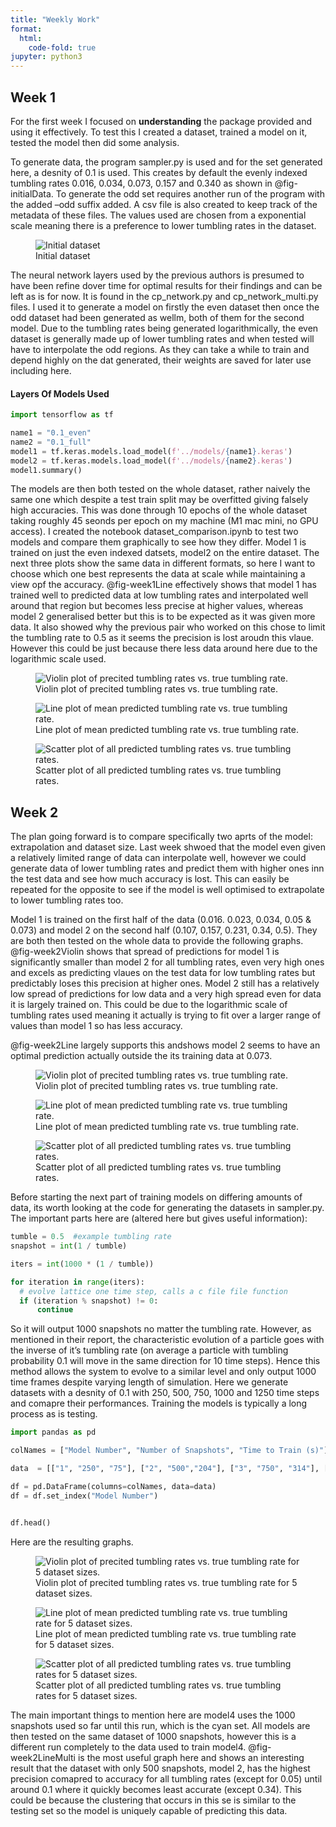 ```yaml
---
title: "Weekly Work"
format:
  html:
    code-fold: true
jupyter: python3
---
```


## Week 1

For the first week I focused on **understanding** the package provided and using it effectively. To test this I created a dataset, trained a model on it, tested the model then did some analysis.

To generate data, the program sampler.py is used and for the set generated here, a desnity of 0.1 is used. This creates by default the evenly indexed tumbling rates 0.016, 0.034, 0.073, 0.157 and 0.340 as shown in @fig-initialData. To generate the odd set requires another run of the program with the added --odd suffix added. A csv file is also created to keep track of the metadata of these files. The values used are chosen from a exponential scale meaning there is a preference to lower tumbling rates in the dataset. 

![Initial dataset](figures/week1/dataImage.png){#fig-initialData}

The neural network layers used by the previous authors is presumed to have been refine dover time for optimal results for their findings and can be left as is for now. It is found in the cp_network.py and cp_network_multi.py files. I used it to generate a model on firstly the even dataset then once the odd dataset had been generated as wellm, both of them for the second model. Due to the tumbling rates being generated logarithmically, the even dataset is generally made up of lower tumbling rates and when tested will have to interpolate the odd regions. As they can take a while to train and depend highly on the dat generated, their weights are saved for later use including here.

#### Layers Of Models Used

```python
import tensorflow as tf

name1 = "0.1_even"
name2 = "0.1_full"
model1 = tf.keras.models.load_model(f'../models/{name1}.keras')
model2 = tf.keras.models.load_model(f'../models/{name2}.keras')
model1.summary()

```

The models are then both tested on the whole dataset, rather naively the same one which despite a test train split may be overfitted giving falsely high accuracies. This was done through 10 epochs of the whole dataset taking roughly 45 seonds per epoch on my machine (M1 mac mini, no GPU access). I created the notebook dataset_comparison.ipynb to test two models and compare them graphically to see how they differ. Model 1 is trained on just the even indexed datsets, model2 on the entire dataset. The next three plots show the same data in different formats, so here I want to choose which one best represents the data at scale while maintaining a view opf the accuracy. @fig-week1Line effectively shows that model 1 has trained well to predicted data at low tumbling rates and interpolated well around that region but becomes less precise at higher values, whereas model 2 generalised better but this is to be expected as it was given more data. It also showed why the previous pair who worked on this chose to limit the tumbling rate to 0.5 as it seems the precision is lost aroudn this vlaue. However this could be just because there less data around here due to the logarithmic scale used.


![Violin plot of precited tumbling rates vs. true tumbling rate.](figures/week1/comparison1.png){#fig-week1Violin}

![Line plot of mean predicted tumbling rate vs. true tumbling rate.](figures/week1/comparison2.png){#fig-week1Line}

![Scatter plot of all predicted tumbling rates vs. true tumbling rates.](figures/week1/comparison3.png){#fig-week1Scatter}


## Week 2

The plan going forward is to compare specifically two aprts of the model: extrapolation and dataset size. Last week shwoed that the model even given a relatively limited range of data can interpolate well, however we could generate data of lower tumbling rates and predict them with higher ones inn the test data and see how much accuracy is lost. This can easily be repeated for the opposite to see if the model is well optimised to extrapolate to lower tumbling rates too.

Model 1 is trained on the first half of the data (0.016. 0.023, 0.034, 0.05 & 0.073) and model 2 on the second half (0.107, 0.157, 0.231, 0.34, 0.5). They are both then tested on the whole data to provide the following graphs. @fig-week2Violin shows that spread of predictions for model 1 is significantly smaller than model 2 for all tumbling rates, even very high ones and excels as predicting vlaues on the test data for low tumbling rates but predictably loses this precision at higher ones. Model 2 still has a relatively low spread of predictions for low data and a very high spread even for data it is largely trained on. This could be due to the logarithmic scale of tumbling rates used meaning it actually is trying to fit over a larger range of values than model 1 so has less accuracy.

@fig-week2Line largely supports this andshows model 2 seems to have an optimal prediction actually outside the its training data at 0.073. 

![Violin plot of precited tumbling rates vs. true tumbling rate.](figures/week2/modelComaprison1.png){#fig-week2Violin}

![Line plot of mean predicted tumbling rate vs. true tumbling rate.](figures/week2/modelComaprison2.png){#fig-week2Line}

![Scatter plot of all predicted tumbling rates vs. true tumbling rates.](figures/week2/modelComaprison3.png){#fig-week2Scatter}

Before starting the next part of training models on differing amounts of data, its worth looking at the code for generating the datasets in sampler.py. The important parts here are (altered here but gives useful information):

```python

tumble = 0.5  #example tumbling rate
snapshot = int(1 / tumble)

iters = int(1000 * (1 / tumble))

for iteration in range(iters):
  # evolve lattice one time step, calls a c file file function
  if (iteration % snapshot) != 0:
      continue

```

So it will output 1000 snapshots no matter the tumbling rate. However, as mentioned in their report, the characteristic evolution of a particle goes with the inverse of it's tumbling rate (on average a particle with tumbling probability 0.1 will move in the same direction for 10 time steps). Hence this method allows the system to evolve to a similar level and only output 1000 time frames despite varying length of simulation. Here we generate datasets with a desnity of 0.1 with 250, 500, 750, 1000 and 1250 time steps and comapre their performances. Training the models is typically a long process as is testing.

```python
import pandas as pd

colNames = ["Model Number", "Number of Snapshots", "Time to Train (s)"]

data  = [["1", "250", "75"], ["2", "500","204"], ["3", "750", "314"], ["4", "1000","~400"], ["5", "1250","555"]]

df = pd.DataFrame(columns=colNames, data=data)
df = df.set_index("Model Number")


df.head()

```

Here are the resulting graphs.

![Violin plot of precited tumbling rates vs. true tumbling rate for 5 dataset sizes.](figures/week2/modelsComaprisonViolin.png){#fig-week2ViolinMulti}

![Line plot of mean predicted tumbling rate vs. true tumbling rate for 5 dataset sizes.](figures/week2/modelsComaprisonLine.png){#fig-week2LineMulti}

![Scatter plot of all predicted tumbling rates vs. true tumbling rates for 5 dataset sizes.](figures/week2/modelsComaprisonScatter.png){#fig-week2ScatterMulti}

The main important things to mention here are model4 uses the 1000 snapshots used so far until this run, which is the cyan set. All models are then tested on the same dataset of 1000 snapshots, however this is a different run completely to the data used to train model4. @fig-week2LineMulti is the most useful graph here and shows an interesting result that the dataset with only 500 snapshots, model 2, has the highest precision comapred to accuracy for all tumbling rates (except for 0.05) until around 0.1 where it quickly becomes least accurate (except 0.34). This could be because the clustering that occurs in this se is similar to the testing set so the model is uniquely capable of predicting this data.
